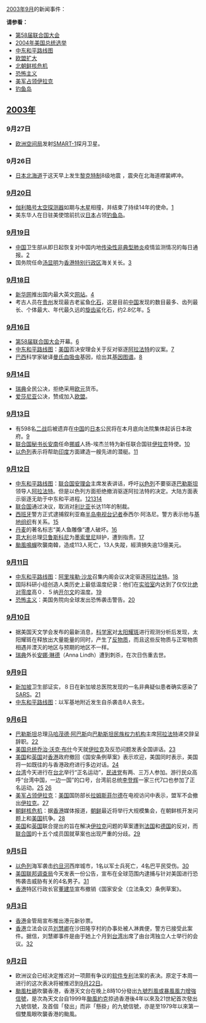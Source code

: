 {{monthInNews|2003|9}}
[[2003年|2003年]][[9月|9月]]的新闻事件：

'''请参看：'''

*[[第58届联合国大会|第58届联合国大会]]
*[[2004年美国总统选举|2004年美国总统选举]]
*[[中东和平路线图|中东和平路线图]]
*[[欧盟|欧盟扩大]]
*[[北朝鲜核危机|北朝鲜核危机]]
*[[恐怖主义|恐怖主义]]
*[[美军占领伊拉克|美军占领伊拉克]]
*[[钓鱼岛|钓鱼岛]]

== [[2003年|2003年]] ==
=== 9月27日 ===
*[[欧洲空间局|欧洲空间局]]发射[[SMART-1|SMART-1]]探月卫星。

=== 9月26日 ===
*[[日本|日本]][[北海道|北海道]]于这天早上发生[[黎克特制|黎克特制]]8级地震 ，震央在北海道襟裳岬冲。

=== [[9月20日|9月20日]] ===
*[[伽利略号太空探测器|伽利略号太空探测器]]如期与[[木星|木星]]相撞，并结束了持续14年的使命。[http://tech.sina.com.cn/other/2003-09-22/0857236520.shtml]{{Wayback|url=http://tech.sina.com.cn/other/2003-09-22/0857236520.shtml |date=20030924082847 }}
*美东华人在日驻美使馆前抗议[[日本|日本]]占领[[钓鱼岛|钓鱼岛]]。

=== [[9月19日|9月19日]] ===
*[[中国|中国]]卫生部从即日起恢复对中国内地[[传染性非典型肺炎|传染性非典型肺炎]]疫情监测情况的每日通报。[http://news.xinhuanet.com/newscenter/2003-09/19/content_1090542.htm]{{Wayback|url=http://news.xinhuanet.com/newscenter/2003-09/19/content_1090542.htm |date=20040214112922 }}
*国务院任命[[汤显明|汤显明]]为[[香港特别行政区|香港特别行政区]]海关关长。[http://news.sina.com.cn/c/2003-09-19/1618783336s.shtml]{{Wayback|url=http://news.sina.com.cn/c/2003-09-19/1618783336s.shtml |date=20031003172544 }}


=== [[9月18日|9月18日]] ===
*[[新华网|新华网]]推出国内最大英文[[网站|网站]]。[http://www.xinhuanet.com/newscenter/index.htm]{{Wayback|url=http://www.xinhuanet.com/newscenter/index.htm |date=20031008124002 }}
*考古人员在[[贵州|贵州]]发现最古老鲨鱼[[化石|化石]]，这是目前[[中国|中国]]发现的数目最多、齿列最长、个体最大、年代最久远的[[旋齿鲨|旋齿鲨]]化石，约2.8亿年。[http://news.xinhuanet.com/st/2003-09/18/content_1088239.htm]{{Wayback|url=http://news.xinhuanet.com/st/2003-09/18/content_1088239.htm |date=20031220222551 }}

=== [[9月16日|9月16日]] ===
*[[第58届联合国大会|第58届联合国大会]]开幕。[http://news.sina.com.cn/w/2003-09-17/0640764782s.shtml]{{Wayback|url=http://news.sina.com.cn/w/2003-09-17/0640764782s.shtml |date=20030919063913 }}
*[[中东和平路线图|中东和平路线图]]：[[美国|美国]]否决安理会关于反对驱逐[[阿拉法特|阿拉法特]]的议案。[http://www.xinhuanet.com/newscenter/byct/index.htm]{{Wayback|url=http://www.xinhuanet.com/newscenter/byct/index.htm |date=20030801140345 }}
*[[巴西|巴西]]科学家破译[[曼氏血吸虫|曼氏血吸虫]]基因，绘出其[[基因图谱|基因图谱]]。[http://news.xinhuanet.com/st/2003-09/17/content_1085688.htm]{{Wayback|url=http://news.xinhuanet.com/st/2003-09/17/content_1085688.htm |date=20030921090727 }} 

=== [[9月14日|9月14日]]===
*[[瑞典|瑞典]]全民公决，拒绝采用[[欧元|欧元]]货币。
* [[爱莎尼亚|爱莎尼亚]]公决，赞成加入[[欧盟|欧盟]]。

=== [[9月13日|9月13日]] ===
*有598名[[二战|二战]]后被遗弃在[[中国|中国]]的[[日本|日本]]公民将在本月底向法院集体起诉日本政府。[http://www.phoenixtv.com/home/news/world/200309/13/107702.html]{{Wayback|url=http://www.phoenixtv.com/home/news/world/200309/13/107702.html |date=20030920032150 }}
*[[联合国秘书长|联合国秘书长]][[科菲·安南|安南]]任命[[挪威|挪威]]人扬-埃杰兰特为新任联合国驻[[伊拉克|伊拉克]]特使。[http://www.phoenixtv.com/home/news/world/200309/13/107689.html]{{Wayback|url=http://www.phoenixtv.com/home/news/world/200309/13/107689.html |date=20030919013051 }}
*[[以色列|以色列]]表示将帮助[[印度|印度]]方面建造一艘先进的潜艇。[http://www.phoenixtv.com/home/news/world/200309/13/107668.html]{{Wayback|url=http://www.phoenixtv.com/home/news/world/200309/13/107668.html |date=20030919012320 }}

=== [[9月12日|9月12日]] ===
*[[中东和平路线图|中东和平路线图]]：[[联合国|联合国]][[安理会|安理会]]主席发表讲话，呼吁[[以色列|以色列]]不要驱逐[[巴勒斯坦|巴勒斯坦]]领导人[[阿拉法特|阿拉法特]]。但是以色列方面拒绝撤消驱逐阿拉法特的决定。大陆方面表示驱逐无助于中东和平进程。[http://www.phoenixtv.com/home/news/world/200309/13/107725.html]{{Wayback|url=http://www.phoenixtv.com/home/news/world/200309/13/107725.html |date=20030919013631 }}[http://www.phoenixtv.com/home/news/world/200309/13/107722.html]{{Wayback|url=http://www.phoenixtv.com/home/news/world/200309/13/107722.html |date=20030920033706 }}[http://www.phoenixtv.com/home/news/world/200309/12/107577.html]{{Wayback|url=http://www.phoenixtv.com/home/news/world/200309/12/107577.html |date=20190821163439 }}
*[[联合国|联合国]]通过决议，取消对[[利比亚|利比亚]]长达11年的制裁。
*[[西班牙|西班牙]]警方正式逮捕叙利亚裔[[半岛电视台|半岛电视台]][[记者|记者]]泰西尔·阿洛尼。警方表示他与[[基地组织|基地组织]]有关系。[http://www.phoenixtv.com/home/news/world/200309/12/107595.html]{{Wayback|url=http://www.phoenixtv.com/home/news/world/200309/12/107595.html |date=20030919005230 }}
*[[丹麦|丹麦]]的著名标志“美人鱼雕像”遭人破坏。[http://www.phoenixtv.com/home/news/world/200309/12/107613.html]{{Wayback|url=http://www.phoenixtv.com/home/news/world/200309/12/107613.html |date=20031118212335 }}
*[[意大利|意大利]]总理[[贝鲁斯科尼|贝鲁斯科尼]]为[[墨索里尼|墨索里尼]]辩护，遭到指责。[http://www.phoenixtv.com/home/news/world/200309/12/107507.html]{{Wayback|url=http://www.phoenixtv.com/home/news/world/200309/12/107507.html |date=20030920041927 }}
* [[颱風鳴蟬|颱風鳴蟬]]吹襲南韓，造成113人死亡，13人失蹤，經濟損失逾13億美元。

=== [[9月11日|9月11日]] ===
*[[中东和平路线图|中东和平路线图]]：[[阿里埃勒·沙龙|阿里埃勒·沙龙]]召集内阁会议决定驱逐[[阿拉法特|阿拉法特]]。[http://www.xinhuanet.com/newscenter/byct/index.htm]{{Wayback|url=http://www.xinhuanet.com/newscenter/byct/index.htm |date=20030801140345 }}
*国际科研小组创造人类历史上最低温度纪录：他们在[[实验室|实验室]]内达到了仅仅比[[绝对零度|绝对零度]]高０．５纳[[开尔文|开尔文]]的温度。[http://news.xinhuanet.com/st/2003-09/12/content_1078462.htm]{{Wayback|url=http://news.xinhuanet.com/st/2003-09/12/content_1078462.htm |date=20031119044632 }}
*[[恐怖主义|恐怖主义]]：美国务院向全球发出恐怖袭击警告。[http://www.phoenixtv.com/home/news/world/200309/12/107391.html]{{Wayback|url=http://www.phoenixtv.com/home/news/world/200309/12/107391.html |date=20030919013942 }}

=== [[9月10日|9月10日]] ===
*据美国天文学会发布的最新消息，[[科学家|科学家]]对[[太阳耀斑|太阳耀斑]]进行观测分析后发现，太阳耀斑在释放出大量能量的同时，产生了[[反物质|反物质]]，而且这些反物质与正常物质相遇并湮灭的地区与预期的地区不一样。
* [[瑞典|瑞典]]外长[[安娜·琳德|安娜·琳德]]（Anna Lindh）遭到刺杀，在次日伤重去世。

=== [[9月9日|9月9日]] ===
*[[新加坡|新加坡]]卫生部证实，８日在新加坡总医院发现的一名非典疑似患者确实感染了[[SARS|SARS]]。[http://news.xinhuanet.com/world/2003-09/09/content_1072214.htm]{{Wayback|url=http://news.xinhuanet.com/world/2003-09/09/content_1072214.htm |date=20030911124350 }}
*[[中东和平路线图|中东和平路线图]]：以军基地附近发生自杀袭击8人丧生。

=== [[9月6日|9月6日]] ===
*[[巴勒斯坦|巴勒斯坦]]总理[[马哈茂德·阿巴斯|马哈茂德·阿巴斯]]向[[巴勒斯坦民族权力机构|巴勒斯坦民族权力机构]]主席[[阿拉法特|阿拉法特]]递交辞呈辞职。[http://news.xinhuanet.com/world/2003-09/06/content_1066500.htm]{{Wayback|url=http://news.xinhuanet.com/world/2003-09/06/content_1066500.htm |date=20030908112202 }}
*[[美国总统|美国总统]][[乔治·沃克·布什|乔治·沃克·布什]]今天就[[伊拉克|伊拉克]]及反恐问题发表全国讲话。[http://news.xinhuanet.com/world/2003-09/06/content_1066081.htm]{{Wayback|url=http://news.xinhuanet.com/world/2003-09/06/content_1066081.htm |date=20031011173206 }}
*[[美国|美国]]和[[英国|英国]]对[[香港|香港]]政府撤回《国安条例草案》表示欢迎，美国同时表示，美国将一如既往的与香港政府进行多边对话。[http://www.phoenixtv.com/home/news/hkmo/200309/06/104752.html]{{Wayback|url=http://www.phoenixtv.com/home/news/hkmo/200309/06/104752.html |date=20031119005042 }}
*[[台湾|台湾]]今天进行在[[台北|台北]]举行“正名运动”，[[民进党|民进党]]有两、三万人参加。游行民众高呼“台湾中国，一边一国”的口号，台湾前总统[[李登辉_(总统)|李登辉]]一家三代7口也参加了正名运动。[http://www.phoenixtv.com/home/news/taiwan/200309/06/104737.html]{{Wayback|url=http://www.phoenixtv.com/home/news/taiwan/200309/06/104737.html |date=20030908111747 }} [http://www.phoenixtv.com/home/news/taiwan/200309/06/104791.html]{{Wayback|url=http://www.phoenixtv.com/home/news/taiwan/200309/06/104791.html |date=20030908112014 }}
*[[美军占领伊拉克|美军占领伊拉克]]：[[美国|美国]]国防部长[[拉姆斯菲尔德|拉姆斯菲尔德]]在电视访问中表示，盟军不会撤出[[伊拉克|伊拉克]]。[http://www.phoenixtv.com/home/news/world/200309/06/104720.html]{{Wayback|url=http://www.phoenixtv.com/home/news/world/200309/06/104720.html |date=20030908110611 }}
*[[朝鲜核危机|朝鲜核危机]]：据[[香港|香港]]媒体报道，[[朝鲜民主主义人民共和国|朝鲜]]最近将举行大规模集会，在朝鲜核开发问题上和[[美国|美国]]抗争。[http://www.phoenixtv.com/home/news/world/200309/06/104708.html]{{Wayback|url=http://www.phoenixtv.com/home/news/world/200309/06/104708.html |date=20030908110129 }}
*[[美国|美国]]和[[英国|英国]]联合提出的旨在解决[[伊拉克|伊拉克]]问题的草案遭到[[法国|法国]]和[[德国|德国]]的反对，而[[联合国|联合国]]的十五个成员国就草案也出现严重的分歧。[http://www.phoenixtv.com/home/news/world/200309/06/104713.html]{{Wayback|url=http://www.phoenixtv.com/home/news/world/200309/06/104713.html |date=20030909045828 }}

=== [[9月5日|9月5日]] ===
*[[以色列|以色列]]海军袭击[[约旦河|约旦河]]西岸城市，1名以军士兵死亡，4名巴平民受伤。[http://news.xinhuanet.com/world/2003-09/06/content_1066165.htm]{{Wayback|url=http://news.xinhuanet.com/world/2003-09/06/content_1066165.htm |date=20031124085754 }}
*[[美国联邦调查局|美国联邦调查局]]今天发表一份公告，宣布在全球范围内逮捕与针对美国进行恐怖袭击威胁有关的4名男子。[http://www.phoenixtv.com/home/news/world/200309/06/104701.html]{{Wayback|url=http://www.phoenixtv.com/home/news/world/200309/06/104701.html |date=20030908110058 }}
*[[香港|香港]]特区行政长官[[董建华|董建华]]宣布撤销《国家安全（立法条文）条例草案》。

=== [[9月3日|9月3日]] ===
*[[香港|香港]]金管局宣布推出港元新钞票。
*[[香港|香港]]立法会议员[[刘慧卿|刘慧卿]]在沙田隆亨村的办事处被人淋粪便，警方已接受此案件。据信，刘慧卿事件是由于她上个月到[[台湾|台湾]]出席了由台湾独立人士举行的会议。[http://www.phoenixtv.com/home/news/hkmo/200309/04/103708.html]{{Wayback|url=http://www.phoenixtv.com/home/news/hkmo/200309/04/103708.html |date=20031119004324 }}

=== [[9月2日|9月2日]] ===
*欧洲议会已经决定推迟对一项颇有争议的[[软件专利|软件专利]]法案的表决。原定于本周一进行的这次表决将被推迟到[[9月22日|9月22日]]。
*[[颱風杜鵑_(2003年)|颱風杜鵑]]吹襲香港，香港天文台在晚上8時10分發出[[九號烈風或暴風風力增強信號|九號烈風或暴風風力增強信號]]，是次為天文台自1999年[[颱風約克|颱風約克]]掠過香港後4年以來及21世紀首次發出九號信號，及首個「發出」而非「懸掛」的九號信號，亦是至1979年以來第一個雙風眼吹襲香港的颱風。
{{各月大事记}}